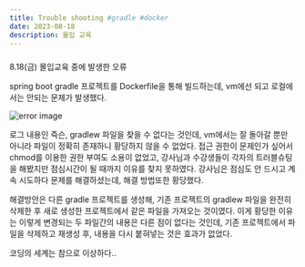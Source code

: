 ```yaml
---
title: Trouble shooting #gradle #docker
date: 2023-08-18
description: 몰입 교육
---
```


###
8.18(금) 몰입교육 중에 발생한 오류

spring boot gradle 프로젝트를 Dockerfile을 통해 빌드하는데, vm에선 되고 로컬에서는 안되는 문제가 발생했다. 

![error image](/posts/error.jpg)

로그 내용인 즉슨, gradlew 파일을 찾을 수 없다는 것인데, vm에서는 잘 돌아갈 뿐만 아니라 파일이 정확히 존재하니 황당하지 않을 수 없었다. 접근 권한이 문제인가 싶어서 chmod를 이용한 권한 부여도 소용이 없었고, 강사님과 수강생들이 각자의 트러블슈팅을 해봤지만 점심시간이 될 때까지 이유를 찾지 못하였다. 강사님은 점심도 안 드시고 계속 시도하다 문제를 해결하셨는데, 해결 방법또한 황당했다.

해결방안은 다른 gradle 프로젝트를 생성해, 기존 프로젝트의 gradlew 파일을 완전히 삭제한 후 새로 생성한 프로젝트에서 같은 파일을 가져오는 것이였다. 이게 황당한 이유는 이렇게 변경되는 두 파일간의 내용은 다른 점이 없다는 것인데, 기존 프로젝트에서 파일을 삭제하고 재생성 후, 내용을 다시 붙혀넣는 것은 효과가 없었다.

코딩의 세계는 참으로 이상하다..